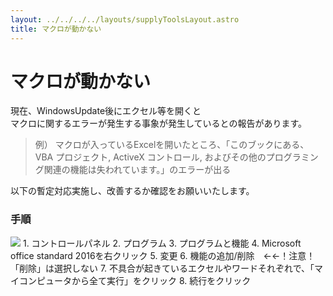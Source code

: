 ```yaml
---
layout: ../../../../layouts/supplyToolsLayout.astro
title: マクロが動かない
---
```

# マクロが動かない
現在、WindowsUpdate後にエクセル等を開くと  
マクロに関するエラーが発生する事象が発生しているとの報告があります。
 
> 例）
> マクロが入っているExcelを開いたところ、「このブックにある、VBA プロジェクト, ActiveX コントロール,
> およびその他のプログラミング関連の機能は失われています。」のエラーが出る
 
以下の暫定対応実施し、改善するか確認をお願いいたします。
 
### 手順
<img src="../../../../document_for_supply_tool_by_astro/office_dialog.png" />
1. コントロールパネル
2. プログラム
3. プログラムと機能
4. Microsoft office standard 2016を右クリック
5. 変更
6. 機能の追加/削除　←←！注意！「削除」は選択しない
7. 不具合が起きているエクセルやワードそれぞれで、「マイコンピュータから全て実行」をクリック
8. 続行をクリック